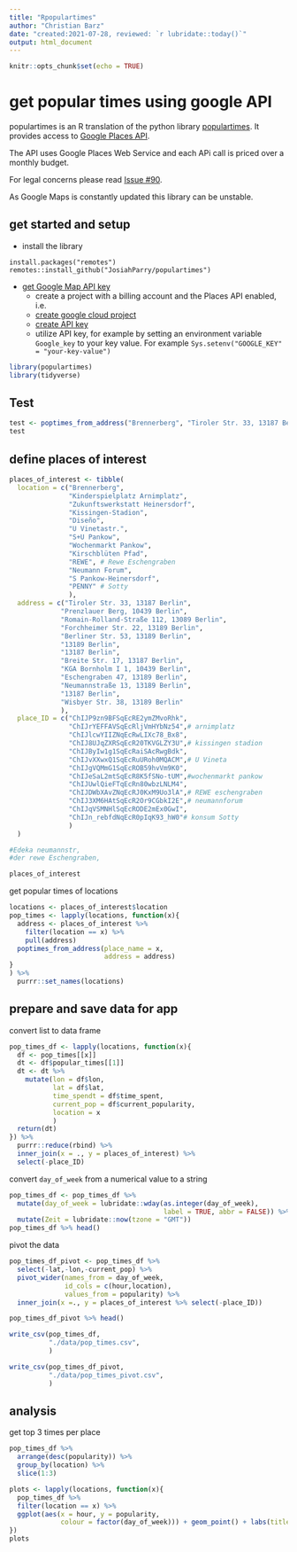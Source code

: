 ```yaml
---
title: "Rpopulartimes"
author: "Christian Barz"
date: "created:2021-07-28, reviewed: `r lubridate::today()`"
output: html_document
---
```


```r
knitr::opts_chunk$set(echo = TRUE)
```

# get popular times using google API

populartimes is an R translation of the python library [populartimes](https://github.com/m-wrzr/populartimes). It provides access to [Google Places API](https://developers.google.com/maps/documentation/places/web-service/overview).

The API uses Google Places Web Service and each APi call is priced over a monthly budget.

For legal concerns please read [Issue #90](https://github.com/m-wrzr/populartimes/issues/90).

As Google Maps is constantly updated this library can be unstable.

## get started and setup

- install the library
```
install.packages("remotes")
remotes::install_github("JosiahParry/populartimes")
```
- [get Google Map API key](https://developers.google.com/places/web-service/get-api-key)
  - create a project with a billing account and the Places API enabled, i.e.
  - [create google cloud project](https://console.cloud.google.com/projectcreate?_ga=2.109071308.870652759.1627453303-208296733.1627165040) 
  - [create API key](https://developers.google.com/maps/documentation/places/web-service/get-api-key?hl=de)
  - utilize API key, for example by setting an environment variable `Google_key` to your key value. For example `Sys.setenv("GOOGLE_KEY" = "your-key-value")`
  
  
```r
library(populartimes)
library(tidyverse)
```

## Test
  
```r
test <- poptimes_from_address("Brennerberg", "Tiroler Str. 33, 13187 Berlin")
test
```

## define places of interest

```r
places_of_interest <- tibble(
  location = c("Brennerberg",
               "Kinderspielplatz Arnimplatz",
               "Zukunftswerkstatt Heinersdorf",
               "Kissingen-Stadion",
               "Diseño",
               "U Vinetastr.",
               "S+U Pankow",
               "Wochenmarkt Pankow",
               "Kirschblüten Pfad",
               "REWE", # Rewe Eschengraben
               "Neumann Forum",
               "S Pankow-Heinersdorf",
               "PENNY" # Sotty
               ),
  address = c("Tiroler Str. 33, 13187 Berlin",
             "Prenzlauer Berg, 10439 Berlin",
             "Romain-Rolland-Straße 112, 13089 Berlin",
             "Forchheimer Str. 22, 13189 Berlin",
             "Berliner Str. 53, 13189 Berlin",
             "13189 Berlin",
             "13187 Berlin",
             "Breite Str. 17, 13187 Berlin",
             "KGA Bornholm I 1, 10439 Berlin",
             "Eschengraben 47, 13189 Berlin",
             "Neumannstraße 13, 13189 Berlin",
             "13187 Berlin",
             "Wisbyer Str. 38, 13189 Berlin"
             ),
  place_ID = c("ChIJP9zn9BFSqEcRE2ymZMvoRhk",
               "ChIJrYEFFAVSqEcRljVmHYbNz54",# arnimplatz
               "ChIJlcwYIIZNqEcRwLIXc78_Bx8",
               "ChIJ8UJqZXRSqEcR20TKVGLZY3U",# kissingen stadion
               "ChIJByIw1g1SqEcRaiSAcRwgBdk",
               "ChIJvXXwxQ1SqEcRuURoh0MQACM",# U Vineta
               "ChIJgVQMmG1SqEcROB59hvVm9K0",
               "ChIJeSaL2mtSqEcR8K5fSNo-tUM",#wochenmarkt pankow
               "ChIJUwlQieFTqEcRn80wbzLNLM4",
               "ChIJDWbXAvZNqEcRJ0KxM9Uo3lA",# REWE eschengraben
               "ChIJ3XM6HAtSqEcR2Or9CGbkI2E",# neumannforum
               "ChIJqVSMNHlSqEcRODE2mEx0GwI",
               "ChIJn_rebfdNqEcR0pIqK93_hW0"# konsum Sotty
               )
  )

#Edeka neumannstr, 
#der rewe Eschengraben, 

places_of_interest
```

get popular times of locations

```r
locations <- places_of_interest$location
pop_times <- lapply(locations, function(x){
  address <- places_of_interest %>%
    filter(location == x) %>%
    pull(address)
  poptimes_from_address(place_name = x,
                        address = address)
}
) %>%
  purrr::set_names(locations)
```


## prepare and save data for app

convert list to data frame

```r
pop_times_df <- lapply(locations, function(x){
  df <- pop_times[[x]] 
  dt <- df$popular_times[[1]]
  dt <- dt %>%
    mutate(lon = df$lon,
           lat = df$lat,
           time_spendt = df$time_spent,
           current_pop = df$current_popularity,
           location = x
           )
  return(dt)
}) %>%
  purrr::reduce(rbind) %>%
  inner_join(x = ., y = places_of_interest) %>%
  select(-place_ID)
```

convert `day_of_week` from a numerical value to a string

```r
pop_times_df <- pop_times_df %>%
  mutate(day_of_week = lubridate::wday(as.integer(day_of_week), 
                                       label = TRUE, abbr = FALSE)) %>%
  mutate(Zeit = lubridate::now(tzone = "GMT"))
pop_times_df %>% head()
```

pivot the data

```r
pop_times_df_pivot <- pop_times_df %>%
  select(-lat,-lon,-current_pop) %>%
  pivot_wider(names_from = day_of_week, 
              id_cols = c(hour,location),
              values_from = popularity) %>%
  inner_join(x =., y = places_of_interest %>% select(-place_ID))

pop_times_df_pivot %>% head()
```

```r
write_csv(pop_times_df, 
          "./data/pop_times.csv",
          )

write_csv(pop_times_df_pivot, 
          "./data/pop_times_pivot.csv",
          )
```


## analysis

get top 3 times per place

```r
pop_times_df %>%
  arrange(desc(popularity)) %>%
  group_by(location) %>%
  slice(1:3)
```


```r
plots <- lapply(locations, function(x){
  pop_times_df %>%
  filter(location == x) %>%
  ggplot(aes(x = hour, y = popularity,
             colour = factor(day_of_week))) + geom_point() + labs(title = paste("location:", x))
})
plots
```



